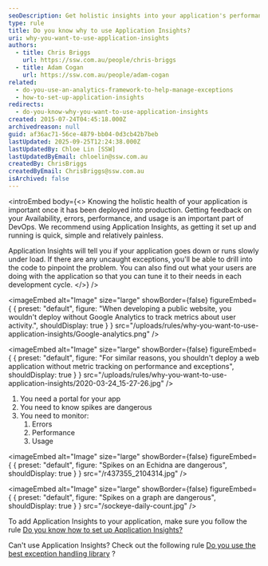 ```yaml
---
seoDescription: Get holistic insights into your application's performance, errors, and usage with Application Insights.
type: rule
title: Do you know why to use Application Insights?
uri: why-you-want-to-use-application-insights
authors:
  - title: Chris Briggs
    url: https://ssw.com.au/people/chris-briggs
  - title: Adam Cogan
    url: https://ssw.com.au/people/adam-cogan
related:
  - do-you-use-an-analytics-framework-to-help-manage-exceptions
  - how-to-set-up-application-insights
redirects:
  - do-you-know-why-you-want-to-use-application-insights
created: 2015-07-24T04:45:18.000Z
archivedreason: null
guid: af36ac71-56ce-4879-bb04-0d3cb42b7beb
lastUpdated: 2025-09-25T12:24:38.000Z
lastUpdatedBy: Chloe Lin [SSW]
lastUpdatedByEmail: chloelin@ssw.com.au
createdBy: ChrisBriggs
createdByEmail: ChrisBriggs@ssw.com.au
isArchived: false
---
```


<introEmbed
  body={<>
Knowing the holistic health of your application is important once it has been deployed into production. Getting feedback on your Availability, errors, performance, and usage is an important part of DevOps.
We recommend using Application Insights, as getting it set up and running is quick, simple and relatively painless.

Application Insights will tell you if your application goes down or runs slowly under load. If there are any uncaught exceptions, you'll be able to drill into the code to pinpoint the problem. You can also find out what your users are doing with the application so that you can tune it to their needs in each development cycle.
  </>}
/>

<imageEmbed
  alt="Image"
  size="large"
  showBorder={false}
  figureEmbed={ {
    preset: "default",
    figure: "When developing a public website, you wouldn't deploy without Google Analytics to track metrics about user activity.",
    shouldDisplay: true
  } }
  src="/uploads/rules/why-you-want-to-use-application-insights/Google-analytics.png"
/>



<imageEmbed
  alt="Image"
  size="large"
  showBorder={false}
  figureEmbed={ {
    preset: "default",
    figure: "For similar reasons, you shouldn't deploy a web application without metric tracking on performance and exceptions",
    shouldDisplay: true
  } }
  src="/uploads/rules/why-you-want-to-use-application-insights/2020-03-24_15-27-26.jpg"
/>


1. You need a portal for your app
2. You need to know spikes are dangerous
3. You need to monitor:
   1. Errors
   2. Performance
   3. Usage


<imageEmbed
  alt="Image"
  size="large"
  showBorder={false}
  figureEmbed={ {
    preset: "default",
    figure: "Spikes on an Echidna are dangerous",
    shouldDisplay: true
  } }
  src="/r437355_2104314.jpg"
/>



<imageEmbed
  alt="Image"
  size="large"
  showBorder={false}
  figureEmbed={ {
    preset: "default",
    figure: "Spikes on a graph are dangerous",
    shouldDisplay: true
  } }
  src="/sockeye-daily-count.jpg"
/>


To add Application Insights to your application, make sure you follow the rule [Do you know how to set up Application Insights?](/how-to-set-up-application-insights)

Can't use Application Insights? Check out the following rule [Do you use the best exception handling library](/do-you-use-the-best-exception-handling-library) ?
